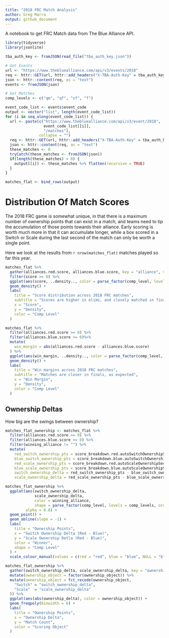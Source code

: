 ```yaml
---
title: "2018 FRC Match Analysis"
author: Greg Marra
output: github_document
---
```


A notebook to get FRC Match data from The Blue Alliance API. 

```r
library(tidyverse)
library(jsonlite)

tba_auth_key <- fromJSON(read_file("tba_auth_key.json"))

# Get Events
url <- "https://www.thebluealliance.com/api/v3/events/2018"
req <- httr::GET(url, httr::add_headers("X-TBA-Auth-Key" = tba_auth_key$tba_auth_key))
json <- httr::content(req, as = "text")
events <- fromJSON(json)

# Get Matches
comp_levels <- c("qm", "qf", "sf", "f")

event_code_list <- events$event_code
output <- vector("list", length(event_code_list))
for (i in seq_along(event_code_list)) {
  url <- paste(c("https://www.thebluealliance.com/api/v3/event/2018",
                 event_code_list[[i]],
                 "/matches"),
               collapse = "")
  req <- httr::GET(url, httr::add_headers("X-TBA-Auth-Key" = tba_auth_key$tba_auth_key))
  json <- httr::content(req, as = "text")
  these_matches <- 0
  tryCatch(these_matches <- fromJSON(json))
  if(length(these_matches) > 0) {
    output[[i]] <- these_matches %>% flatten(recursive = TRUE)
  }
}

matches_flat <- bind_rows(output)
```

# Distribution Of Match Scores

The 2018 FRC game is somewhat unique, in that there is a maximum number of ownership points that can exist in a match, and teams need to tip the accumulation of those points towards their alliance. Early scoring is worth much more in that it can accumulate longer, while a box scored in a Switch or Scale during the last second of the match can only be worth a single point.

Here we look at the results from `r nrow(matches_flat)` matches played so far this year.

```r
matches_flat %>%
  gather(alliances.red.score, alliances.blue.score, key = "alliance", value = "score") %>%
  filter(score >= 0) %>%
  ggplot(aes(score, ..density.., color = parse_factor(comp_level, levels = comp_levels, ordered = TRUE))) +
  geom_density() +
  labs(
    title = "Score distribution across 2018 FRC matches",
    subtitle = "Scores are higher in elims, and closely matched in finals",
    x = "Score",
    y = "Density",
    color = "Comp Level"
  )
```

```r
matches_flat %>%
  filter(alliances.red.score >= 0) %>%
  filter(alliances.blue.score >= 0)%>%
  mutate(
    win_margin = abs(alliances.red.score - alliances.blue.score)
  ) %>%
  ggplot(aes(win_margin, ..density.., color = parse_factor(comp_level, levels = comp_levels, ordered = TRUE))) +
  geom_density() +
  labs(
    title = "Win margins across 2018 FRC matches",
    subtitle = "Matches are closer in finals, as expected",
    x = "Win Margin",
    y = "Density",
    color = "Comp Level"
  )
```

## Ownership Deltas

How big are the swings between ownership?

```r
matches_flat_ownership <- matches_flat %>%
  filter(alliances.red.score >= 0) %>%
  filter(alliances.blue.score >= 0) %>%
  filter(winning_alliance != "") %>%
  mutate(
    red_switch_ownership_pts = score_breakdown.red.autoSwitchOwnershipSec * 2 + score_breakdown.red.teleopSwitchOwnershipSec,
    blue_switch_ownership_pts = score_breakdown.blue.autoSwitchOwnershipSec * 2 + score_breakdown.blue.teleopSwitchOwnershipSec,
    red_scale_ownership_pts = score_breakdown.red.autoScaleOwnershipSec * 2 + score_breakdown.red.teleopScaleOwnershipSec,
    blue_scale_ownership_pts = score_breakdown.blue.autoScaleOwnershipSec * 2 + score_breakdown.blue.teleopScaleOwnershipSec,
    switch_ownership_delta = red_switch_ownership_pts - blue_switch_ownership_pts,
    scale_ownership_delta = red_scale_ownership_pts - blue_scale_ownership_pts)

matches_flat_ownership %>%
  ggplot(aes(switch_ownership_delta, 
             scale_ownership_delta, 
             color = winning_alliance,
             shape = parse_factor(comp_level, levels = comp_levels, ordered = TRUE)),
         alpha = 0.8) +
  geom_point() + 
  geom_abline(slope = -1) +
  labs(
    title = "Ownership Points",
    x = "Switch Ownership Delta (Red - Blue)",
    y = "Scale Ownership Detla (Red - Blue)",
    color = "Winner",
    shape = "Comp Level"
  ) + 
  scale_colour_manual(values = c(red = "red", blue = "blue", NULL = "black"))

matches_flat_ownership %>%
  gather(switch_ownership_delta, scale_ownership_delta, key = "ownership_object", value = "ownership_delta") %>%
  mutate(ownership_object = factor(ownership_object)) %>%
  mutate(ownership_object = fct_recode(ownership_object,
    "Switch" = "switch_ownership_delta",
    "Scale"  = "scale_ownership_delta"
  )) %>%
  ggplot(aes(abs(ownership_delta), color = ownership_object)) +
  geom_freqpoly(binwidth = 6) +
  labs(
    title = "Ownership Points",
    x = "Ownership Delta",
    y = "Match Count",
    color = "Scoring Object"
  )
```



